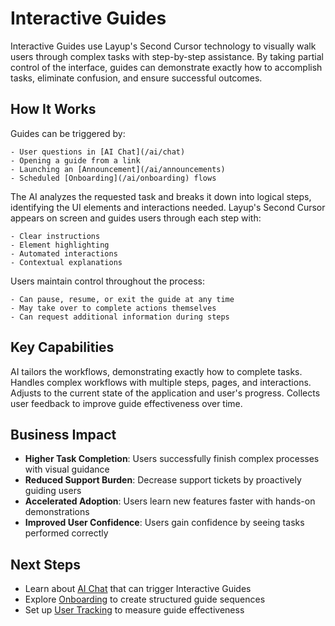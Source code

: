 # Interactive Guides

Interactive Guides use Layup's Second Cursor technology to visually walk users through complex tasks with step-by-step assistance. By taking partial control of the interface, guides can demonstrate exactly how to accomplish tasks, eliminate confusion, and ensure successful outcomes.

## How It Works

<Steps>
  <Step title="Guide Initiation">
    Guides can be triggered by:
    
    - User questions in [AI Chat](/ai/chat)
    - Opening a guide from a link
    - Launching an [Announcement](/ai/announcements)
    - Scheduled [Onboarding](/ai/onboarding) flows

  </Step>
  <Step title="Task Analysis">
    The AI analyzes the requested task and breaks it down into logical steps,
    identifying the UI elements and interactions needed.
  </Step>
  <Step title="Visual Demonstration">
    Layup's Second Cursor appears on screen and guides users through each step with:
    
    - Clear instructions
    - Element highlighting
    - Automated interactions
    - Contextual explanations
  </Step>
  <Step title="User Control">
    Users maintain control throughout the process:
    
    - Can pause, resume, or exit the guide at any time
    - May take over to complete actions themselves
    - Can request additional information during steps
  </Step>
</Steps>

## Key Capabilities

<CardGroup cols={2}>
  <Card title="Second Cursor Interface Control" icon="hand-pointer">
    AI tailors the workflows, demonstrating exactly how to complete tasks.
  </Card>
  <Card title="Multi-step Processes" icon="list-check">
    Handles complex workflows with multiple steps, pages, and interactions.
  </Card>
  <Card title="Dynamic Adaptation" icon="arrows-spin">
    Adjusts to the current state of the application and user's progress.
  </Card>
  <Card title="Interactive Feedback" icon="comment-dots">
    Collects user feedback to improve guide effectiveness over time.
  </Card>
</CardGroup>

## Business Impact

- **Higher Task Completion**: Users successfully finish complex processes with visual guidance
- **Reduced Support Burden**: Decrease support tickets by proactively guiding users
- **Accelerated Adoption**: Users learn new features faster with hands-on demonstrations
- **Improved User Confidence**: Users gain confidence by seeing tasks performed correctly

## Next Steps

- Learn about [AI Chat](/ai/chat) that can trigger Interactive Guides
- Explore [Onboarding](/ai/onboarding) to create structured guide sequences
- Set up [User Tracking](/user-tracking/overview) to measure guide effectiveness
